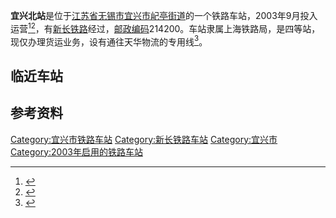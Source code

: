 {{noteTA
|1=zh-cn:始发车次; zh-hk:列車班次;
|2=zh-cn:车次; zh-hk:班次;
}}
{{Infobox China railway station 
|车站名称 = 宜兴北站
|车站拼音 = Yixingbei
|英文名称 = Yixingbei Railway Station<ref>{{Cite web |url=http://news.sina.com.cn/o/2012-09-18/080725196193.shtml |title=铁道部:火车站名含"东西南北"统一改用拼音 |accessdate=2016-06-09 |archive-date=2017-07-30 |archive-url=https://web.archive.org/web/20170730073100/http://news.sina.com.cn/o/2012-09-18/080725196193.shtml |dead-url=no }}</ref><ref>{{cite journal |author=[[铁道部运输局|铁道部运输局]] |journal = 铁路客货运输专刊 |year=2012 |issue=4 |title = 关于明确铁路车站站名英文译法的通知 |id = 运营运调电[2012]1911号 |page = 6}}</ref>
|车站代码 = 19107<ref>{{cite book|title=中华人民共和国铁路车站代码（GB/T 10302-2010）|publisher=中国标准出版社|year=2010|isbn=155066140495|ignore-isbn-error=true|pages=44}}</ref>
|电报码 = ACH
|拼音码 = YXB
|车站位置 = [[江苏省|江苏省]][[无锡市|无锡市]][[宜兴市|宜兴市]][[屺亭街道|屺亭街道]]
|坐标 = {{coord|31.417249702239268|N|119.83192232336047|E|format=dms|display=inline,title}}
|归属 = [[上海铁路局|上海铁路局]][[无锡直属站|无锡直属站]]<ref>{{cite web|title=首页 地方志资料库 上海年鉴 上海年鉴2020 十六、交通运输业·邮政 节（七）铁路运输|url=http://61.129.65.112/dfz_web/DFZ/Info?idnode=262822&tableName=userobject1a&id=450690|publisher=上海市地方志办公室|date=2020-12-09|access-date=2021-02-13|archive-date=2021-02-20|archive-url=https://web.archive.org/web/20210220224929/http://61.129.65.112/dfz_web/DFZ/Info?idnode=262822&tableName=userobject1a&id=450690|dead-url=no}}</ref>
|车站等级 = [[四等站_(中铁)|四等站]]
|线路 = [[新长铁路|新长铁路]]
}}
'''宜兴北站'''是位于[[江苏省|江苏省]][[无锡市|无锡市]][[宜兴市|宜兴市]][[屺亭街道|屺亭街道]]的一个铁路车站，2003年9月投入运营<Ref>
{{cite news|title=新长铁路宜兴段投入实质性运营|url=http://news.sina.com.cn/c/2003-09-10/0742722979s.shtml|work=扬子晚报|publisher=新浪网|date=2003-09-10|accessdate=2021-05-16|archive-date=2021-05-16|archive-url=https://web.archive.org/web/20210516081837/http://news.sina.com.cn/c/2003-09-10/0742722979s.shtml|dead-url=no}}
</ref><ref>{{cite book|author=江苏省宜兴市史志办公室|title=宜兴年鉴2004|publisher=方志出版社|year=2004|isbn=7-80192-194-1}}</ref>，有[[新长铁路|新长铁路]]经过，[[邮政编码|邮政编码]]214200。车站隶属上海铁路局，是四等站，现仅办理货运业务，设有通往天华物流的专用线<ref name="95306info">{{cite web|url=http://hyfw.95306.cn/hyinfo/action/FwcszsAction_index?type=1|title=营业站服务信息查询|publisher=中国铁路95306网|access-date=2020-12-13|archive-date=2018-09-14|archive-url=https://web.archive.org/web/20180914133603/http://hyfw.95306.cn/hyinfo/action/FwcszsAction_index?type=1|dead-url=no}}</ref>。

==临近车站==
{{start rail box|[[File:China_Railways.svg|16px]] [[中国铁路|中国铁路]]}}
{{s-inop|[[武进站|武进站]]|{{站|新沂}}方向}}
{{s-line|[[新长铁路|新长铁路]]<br />← 24km 宜兴北站 24km →}}
{{s-inop|[[丁山站|丁山站]]<br /><s>''[[宜兴西站|宜兴西站]]''</s>(已撤销)|{{站|长兴南}}方向}}
{{end box}}

==参考资料==
{{Reflist}}

{{新长铁路}}
{{无锡铁路车站}}

[[Category:宜兴市铁路车站|Category:宜兴市铁路车站]]
[[Category:新长铁路车站|Category:新长铁路车站]]
[[Category:宜兴市|Category:宜兴市]]
[[Category:2003年启用的铁路车站|Category:2003年启用的铁路车站]]
